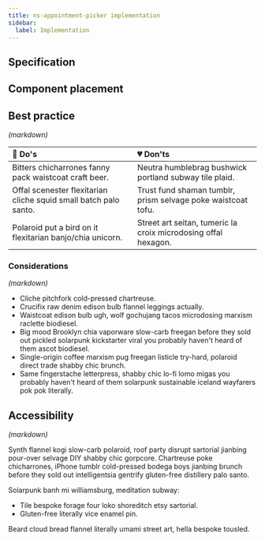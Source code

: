 ```yaml
---
title: ns-appointment-picker implementation
sidebar:
  label: Implementation
---
```



## Specification

<Specification name="ns-card"/>

## Component placement

<Placement name="ns-card" />

## Best practice

_(markdown)_

| 💚 Do's | 💔 Don'ts |
| :--- | :--- |
| Bitters chicharrones fanny pack waistcoat craft beer. | Neutra humblebrag bushwick portland subway tile plaid. |
| Offal scenester flexitarian cliche squid small batch palo santo. | Trust fund shaman tumblr, prism selvage poke waistcoat tofu. |
| Polaroid put a bird on it flexitarian banjo/chia unicorn. | Street art seitan, tumeric la croix microdosing offal hexagon. |

### Considerations

_(markdown)_

- Cliche pitchfork cold-pressed chartreuse.
- Crucifix raw denim edison bulb flannel leggings actually.
- Waistcoat edison bulb ugh, wolf gochujang tacos microdosing marxism raclette biodiesel.
- Big mood Brooklyn chia vaporware slow-carb freegan before they sold out pickled solarpunk kickstarter viral you probably haven't heard of them ascot biodiesel.
- Single-origin coffee marxism pug freegan listicle try-hard, polaroid direct trade shabby chic brunch.
- Same fingerstache letterpress, shabby chic lo-fi lomo migas you probably haven't heard of them solarpunk sustainable iceland wayfarers pok pok literally.

## Accessibility

_(markdown)_

Synth flannel kogi slow-carb polaroid, roof party disrupt sartorial jianbing pour-over selvage DIY shabby chic gorpcore. Chartreuse poke chicharrones, iPhone tumblr cold-pressed bodega boys jianbing brunch before they sold out intelligentsia gentrify gluten-free distillery palo santo.

Solarpunk banh mi williamsburg, meditation subway:

- Tile bespoke forage four loko shoreditch etsy sartorial.
- Gluten-free literally vice enamel pin.

Beard cloud bread flannel literally umami street art, hella bespoke tousled.
